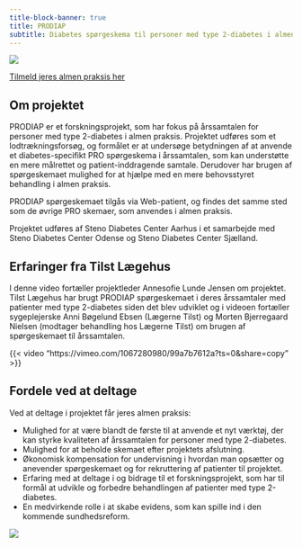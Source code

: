 ```yaml
---
title-block-banner: true
title: PRODIAP
subtitle: Diabetes spørgeskema til personer med type 2-diabetes i almen praksis
---
```


![](images/tilst_scr_00_02_09_04.Still015.jpg)

<div class="text-center">
   [Tilmeld jeres almen praksis her](https://redcap.au.dk/surveys/?s=KMCN3FHX47YNEXPN){.btn .btn-primary role="button"}
</div>

## Om projektet
PRODIAP er et forskningsprojekt, som har fokus på årssamtalen for personer med type 2-diabetes i almen praksis. Projektet udføres som et lodtrækningsforsøg, og formålet er at undersøge betydningen af at anvende et diabetes-specifikt PRO spørgeskema i årssamtalen, som kan understøtte en mere målrettet og patient-inddragende samtale. Derudover har brugen af spørgeskemaet mulighed for at hjælpe med en mere behovsstyret behandling i almen praksis.

PRODIAP spørgeskemaet tilgås via Web-patient, og findes det samme sted som de øvrige PRO skemaer, som anvendes i almen praksis.

Projektet udføres af Steno Diabetes Center Aarhus i et samarbejde med Steno Diabetes Center Odense og Steno Diabetes Center Sjælland.

## Erfaringer fra Tilst Lægehus
I denne video fortæller projektleder Annesofie Lunde Jensen om projektet. Tilst Lægehus har brugt PRODIAP spørgeskemaet i deres årssamtaler med patienter med type 2-diabetes siden det blev udviklet og i videoen fortæller sygeplejerske Anni Bøgelund Ebsen (Lægerne Tilst) og Morten Bjerregaard Nielsen (modtager behandling hos Lægerne Tilst) om brugen af spørgeskemaet til årssamtalen.

{{< video "https://vimeo.com/1067280980/99a7b7612a?ts=0&share=copy" >}}


## Fordele ved at deltage

Ved at deltage i projektet får jeres almen praksis:

- Mulighed for at være blandt de første til at anvende et nyt værktøj, der kan styrke kvaliteten af årssamtalen for personer med type 2-diabetes.
- Mulighed for at beholde skemaet efter projektets afslutning.
- Økonomisk kompensation for undervisning i hvordan man opsætter og anevender spørgeskemaet og for rekruttering af patienter til projektet.
- Erfaring med at deltage i og bidrage til et forskningsprojekt, som har til formål at udvikle og forbedre behandlingen af patienter med type 2-diabetes.
- En medvirkende rolle i at skabe evidens, som kan spille ind i den kommende sundhedsreform.

![](images/SDC AOS Midten.jpg)
